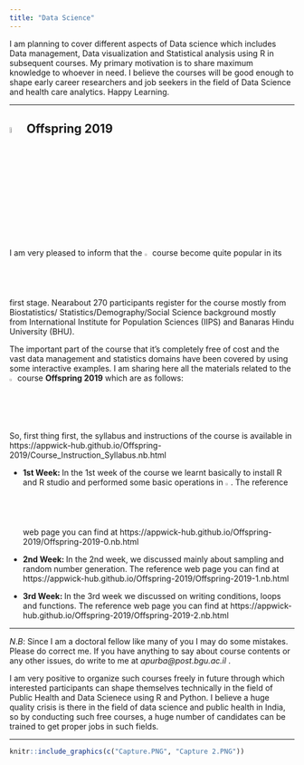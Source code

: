 ```yaml
---
title: "Data Science"
---
```


I am planning to cover different aspects of Data science which includes Data management, Data visualization and Statistical analysis using R in subsequent courses. My primary motivation is to share maximum knowledge to whoever in need. I believe the courses will be good enough to shape early career researchers and job seekers in the field of Data Science and health care analytics. Happy Learning.

---

## ![](R.png){width=5%} Offspring 2019 

I am very pleased to inform that the ![](R.png){width=2%} course become quite popular in its first stage. Nearabout 270 participants register for the course mostly from Biostatistics/ Statistics/Demography/Social Science background mostly from International Institute for Population Sciences (IIPS) and Banaras Hindu University (BHU). 

The important part of the course that it's completely free of cost and the vast data management and statistics domains have been covered by using some interactive examples. I am sharing here all the materials related to the ![](R.png){width=2%} course **Offspring 2019** which are as follows:

So, first thing first, the syllabus and instructions of the course is available in https://appwick-hub.github.io/Offspring-2019/Course_Instruction_Syllabus.nb.html \ref [https://appwick-hub.github.io/Offspring-2019/Course_Instruction_Syllabus.nb.html]

- **1st Week: ** In the 1st week of the course we learnt basically to install R and R studio and performed some basic operations in ![](R.png){width=2%}. The reference web page you can find at https://appwick-hub.github.io/Offspring-2019/Offspring-2019-0.nb.html \ref [https://appwick-hub.github.io/Offspring-2019/Offspring-2019-0.nb.html]

- **2nd Week: ** In the 2nd week, we discussed mainly about sampling and random number generation. The reference web page you can find at https://appwick-hub.github.io/Offspring-2019/Offspring-2019-1.nb.html \ref [https://appwick-hub.github.io/Offspring-2019/Offspring-2019-1.nb.html]


- **3rd Week: ** In the 3rd week we discussed on writing conditions, loops and functions. The reference web page you can find at https://appwick-hub.github.io/Offspring-2019/Offspring-2019-2.nb.html \ref [https://appwick-hub.github.io/Offspring-2019/Offspring-2019-2.nb.html]

---

$N.B:$ Since I am a doctoral fellow like many of you I may do some mistakes. Please do correct me. If you have anything to say about course contents or any other issues, do write to me at *apurba@post.bgu.ac.il* \ref [apurba@post.bgu.ac.il]. 

I am very positive to organize such courses freely in future through which interested participants can shape themselves technically in the field of Public Health and Data Scienece using R and Python. I believe a huge quality crisis is there in the field of data science and public health in India, so by conducting such free courses, a huge number of candidates can be trained to get proper jobs in such fields.  

---

```r
knitr::include_graphics(c("Capture.PNG", "Capture 2.PNG"))
```
